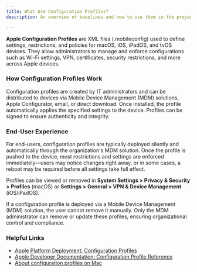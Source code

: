 ```yaml
---
title: What Are Configuration Profiles?
description: An overview of baselines and how to use them in the project.

---
```



**Apple Configuration Profiles** are XML files (.mobileconfig) used to define settings, restrictions, and policies for macOS, iOS, iPadOS, and tvOS devices. They allow administrators to manage and enforce configurations such as Wi-Fi settings, VPN, certificates, security restrictions, and more across Apple devices.

### How Configuration Profiles Work

Configuration profiles are created by IT administrators and can be distributed to devices via Mobile Device Management (MDM) solutions, Apple Configurator, email, or direct download. Once installed, the profile automatically applies the specified settings to the device. Profiles can be signed to ensure authenticity and integrity.

### End-User Experience

For end-users, configuration profiles are typically deployed silently and automatically through the organization's MDM solution. Once the profile is pushed to the device, most restrictions and settings are enforced immediately—users may notice changes right away, or in some cases, a reboot may be required before all settings take full effect.

Profiles can be viewed or removed in **System Settings > Privacy & Security > Profiles** (macOS) or **Settings > General > VPN & Device Management** (iOS/iPadOS).

<Aside type="note">
If a configuration profile is deployed via a Mobile Device Management (MDM) solution, the user cannot remove it manually. Only the MDM administrator can remove or update these profiles, ensuring organizational control and compliance.
</Aside>

### Helpful Links

- [Apple Platform Deployment: Configuration Profiles](https://support.apple.com/guide/deployment/configuration-profiles-depca5db5d51/web)
- [Apple Developer Documentation: Configuration Profile Reference](https://developer.apple.com/documentation/devicemanagement/configuration-profile)
- [About configuration profiles on Mac](https://support.apple.com/guide/mac-help/mchlp2469/mac)